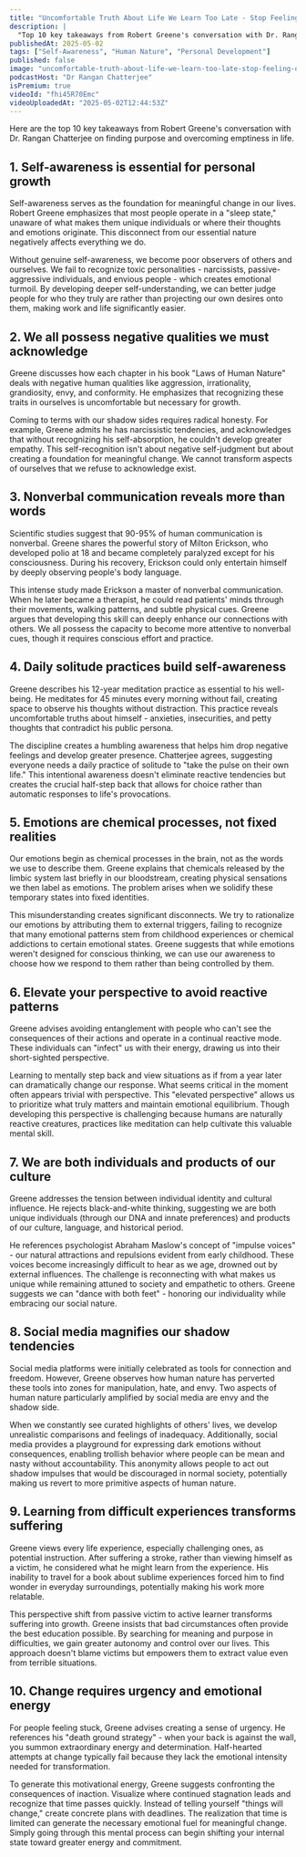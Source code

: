 ```yaml
---
title: "Uncomfortable Truth About Life We Learn Too Late - Stop Feeling Empty & Find Purpose | Robert Greene"
description: |
  "Top 10 key takeaways from Robert Greene's conversation with Dr. Rangan Chatterjee on finding purpose and overcoming emptiness in life."
publishedAt: 2025-05-02
tags: ["Self-Awareness", "Human Nature", "Personal Development"]
published: false
image: "uncomfortable-truth-about-life-we-learn-too-late-stop-feeling-empty-and-find-purpose-robert-greene.jpg"
podcastHost: "Dr Rangan Chatterjee"
isPremium: true
videoId: "fhi45R70Emc"
videoUploadedAt: "2025-05-02T12:44:53Z"
---
```



<PodcastSummaryPageLayout frontmatter={frontmatter}>
Here are the top 10 key takeaways from Robert Greene's conversation with Dr. Rangan Chatterjee on finding purpose and overcoming emptiness in life.

## 1. Self-awareness is essential for personal growth

Self-awareness serves as the foundation for meaningful change in our lives. Robert Greene emphasizes that most people operate in a "sleep state," unaware of what makes them unique individuals or where their thoughts and emotions originate. This disconnect from our essential nature negatively affects everything we do.

Without genuine self-awareness, we become poor observers of others and ourselves. We fail to recognize toxic personalities - narcissists, passive-aggressive individuals, and envious people - which creates emotional turmoil. By developing deeper self-understanding, we can better judge people for who they truly are rather than projecting our own desires onto them, making work and life significantly easier.

## 2. We all possess negative qualities we must acknowledge

Greene discusses how each chapter in his book "Laws of Human Nature" deals with negative human qualities like aggression, irrationality, grandiosity, envy, and conformity. He emphasizes that recognizing these traits in ourselves is uncomfortable but necessary for growth.

Coming to terms with our shadow sides requires radical honesty. For example, Greene admits he has narcissistic tendencies, and acknowledges that without recognizing his self-absorption, he couldn't develop greater empathy. This self-recognition isn't about negative self-judgment but about creating a foundation for meaningful change. We cannot transform aspects of ourselves that we refuse to acknowledge exist.

## 3. Nonverbal communication reveals more than words

Scientific studies suggest that 90-95% of human communication is nonverbal. Greene shares the powerful story of Milton Erickson, who developed polio at 18 and became completely paralyzed except for his consciousness. During his recovery, Erickson could only entertain himself by deeply observing people's body language.

This intense study made Erickson a master of nonverbal communication. When he later became a therapist, he could read patients' minds through their movements, walking patterns, and subtle physical cues. Greene argues that developing this skill can deeply enhance our connections with others. We all possess the capacity to become more attentive to nonverbal cues, though it requires conscious effort and practice.

## 4. Daily solitude practices build self-awareness

Greene describes his 12-year meditation practice as essential to his well-being. He meditates for 45 minutes every morning without fail, creating space to observe his thoughts without distraction. This practice reveals uncomfortable truths about himself - anxieties, insecurities, and petty thoughts that contradict his public persona.

The discipline creates a humbling awareness that helps him drop negative feelings and develop greater presence. Chatterjee agrees, suggesting everyone needs a daily practice of solitude to "take the pulse on their own life." This intentional awareness doesn't eliminate reactive tendencies but creates the crucial half-step back that allows for choice rather than automatic responses to life's provocations.

## 5. Emotions are chemical processes, not fixed realities

Our emotions begin as chemical processes in the brain, not as the words we use to describe them. Greene explains that chemicals released by the limbic system last briefly in our bloodstream, creating physical sensations we then label as emotions. The problem arises when we solidify these temporary states into fixed identities.

This misunderstanding creates significant disconnects. We try to rationalize our emotions by attributing them to external triggers, failing to recognize that many emotional patterns stem from childhood experiences or chemical addictions to certain emotional states. Greene suggests that while emotions weren't designed for conscious thinking, we can use our awareness to choose how we respond to them rather than being controlled by them.

## 6. Elevate your perspective to avoid reactive patterns

Greene advises avoiding entanglement with people who can't see the consequences of their actions and operate in a continual reactive mode. These individuals can "infect" us with their energy, drawing us into their short-sighted perspective.

Learning to mentally step back and view situations as if from a year later can dramatically change our response. What seems critical in the moment often appears trivial with perspective. This "elevated perspective" allows us to prioritize what truly matters and maintain emotional equilibrium. Though developing this perspective is challenging because humans are naturally reactive creatures, practices like meditation can help cultivate this valuable mental skill.

## 7. We are both individuals and products of our culture

Greene addresses the tension between individual identity and cultural influence. He rejects black-and-white thinking, suggesting we are both unique individuals (through our DNA and innate preferences) and products of our culture, language, and historical period.

He references psychologist Abraham Maslow's concept of "impulse voices" - our natural attractions and repulsions evident from early childhood. These voices become increasingly difficult to hear as we age, drowned out by external influences. The challenge is reconnecting with what makes us unique while remaining attuned to society and empathetic to others. Greene suggests we can "dance with both feet" - honoring our individuality while embracing our social nature.

## 8. Social media magnifies our shadow tendencies

Social media platforms were initially celebrated as tools for connection and freedom. However, Greene observes how human nature has perverted these tools into zones for manipulation, hate, and envy. Two aspects of human nature particularly amplified by social media are envy and the shadow side.

When we constantly see curated highlights of others' lives, we develop unrealistic comparisons and feelings of inadequacy. Additionally, social media provides a playground for expressing dark emotions without consequences, enabling trollish behavior where people can be mean and nasty without accountability. This anonymity allows people to act out shadow impulses that would be discouraged in normal society, potentially making us revert to more primitive aspects of human nature.

## 9. Learning from difficult experiences transforms suffering

Greene views every life experience, especially challenging ones, as potential instruction. After suffering a stroke, rather than viewing himself as a victim, he considered what he might learn from the experience. His inability to travel for a book about sublime experiences forced him to find wonder in everyday surroundings, potentially making his work more relatable.

This perspective shift from passive victim to active learner transforms suffering into growth. Greene insists that bad circumstances often provide the best education possible. By searching for meaning and purpose in difficulties, we gain greater autonomy and control over our lives. This approach doesn't blame victims but empowers them to extract value even from terrible situations.

## 10. Change requires urgency and emotional energy

For people feeling stuck, Greene advises creating a sense of urgency. He references his "death ground strategy" - when your back is against the wall, you summon extraordinary energy and determination. Half-hearted attempts at change typically fail because they lack the emotional intensity needed for transformation.

To generate this motivational energy, Greene suggests confronting the consequences of inaction. Visualize where continued stagnation leads and recognize that time passes quickly. Instead of telling yourself "things will change," create concrete plans with deadlines. The realization that time is limited can generate the necessary emotional fuel for meaningful change. Simply going through this mental process can begin shifting your internal state toward greater energy and commitment.

</PodcastSummaryPageLayout>
